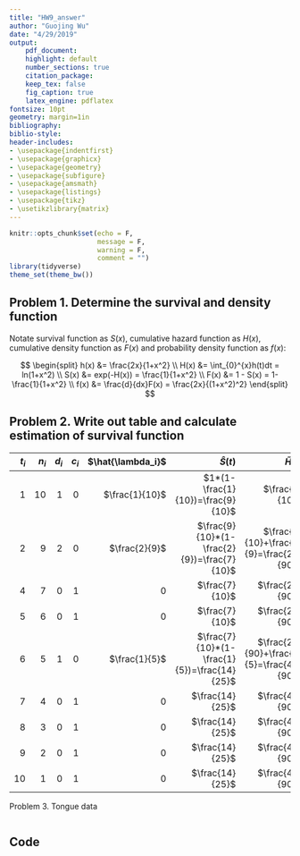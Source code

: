 ```yaml
---
title: "HW9_answer"
author: "Guojing Wu"
date: "4/29/2019"
output:
    pdf_document:
    highlight: default
    number_sections: true
    citation_package:
    keep_tex: false
    fig_caption: true
    latex_engine: pdflatex
fontsize: 10pt
geometry: margin=1in
bibliography:
biblio-style:
header-includes:
- \usepackage{indentfirst}
- \usepackage{graphicx}
- \usepackage{geometry}
- \usepackage{subfigure}
- \usepackage{amsmath}
- \usepackage{listings}
- \usepackage{tikz}
- \usetikzlibrary{matrix}
---
```


```r
knitr::opts_chunk$set(echo = F, 
                      message = F, 
                      warning = F, 
                      comment = "")
library(tidyverse)
theme_set(theme_bw())
```

## Problem 1. Determine the survival and density function

Notate survival function as $S(x)$, cumulative hazard function as $H(x)$, cumulative density function as $F(x)$ and probability density function as $f(x)$:

$$
\begin{split}
h(x) &= \frac{2x}{1+x^2} \\
H(x) &= \int_{0}^{x}h(t)dt = ln(1+x^2) \\
S(x) &= exp(-H(x)) = \frac{1}{1+x^2} \\
F(x) &= 1 - S(x) = 1- \frac{1}{1+x^2} \\
f(x) &= \frac{d}{dx}F(x) = \frac{2x}{(1+x^2)^2}
\end{split}
$$

## Problem 2. Write out table and calculate estimation of survival function

|$t_i$|$n_i$|$d_i$|$c_i$|$\hat{\lambda_i}$|                                $\hat{S}(t)$|                           $\tilde{H}(t)$| $exp(-\tilde{H}(t))$|
|----:|----:|----:|----:|----------------:|-------------------------------------------:|----------------------------------------:|--------------------:|
|    1|   10|    1|    0|   $\frac{1}{10}$|           $1*(1-\frac{1}{10})=\frac{9}{10}$|                           $\frac{1}{10}$|0.905|
|    2|    9|    2|    0|    $\frac{2}{9}$| $\frac{9}{10}*(1-\frac{2}{9})=\frac{7}{10}$| $\frac{1}{10}+\frac{2}{9}=\frac{29}{90}$|0.725|
|    4|    7|    0|    1|                0|                              $\frac{7}{10}$|                          $\frac{29}{90}$|0.725|
|    5|    6|    0|    1|                0|                              $\frac{7}{10}$|                          $\frac{29}{90}$|0.725|
|    6|    5|    1|    0|    $\frac{1}{5}$|$\frac{7}{10}*(1-\frac{1}{5})=\frac{14}{25}$|$\frac{29}{90}+\frac{1}{5}=\frac{47}{90}$|0.593|
|    7|    4|    0|    1|                0|                             $\frac{14}{25}$|                          $\frac{47}{90}$|0.593|
|    8|    3|    0|    1|                0|                             $\frac{14}{25}$|                          $\frac{47}{90}$|0.593|
|    9|    2|    0|    1|                0|                             $\frac{14}{25}$|                          $\frac{47}{90}$|0.593|
|   10|    1|    0|    1|                0|                             $\frac{14}{25}$|                          $\frac{47}{90}$|0.593|

Problem 3. Tongue data

```r

```


## Code
```r
```